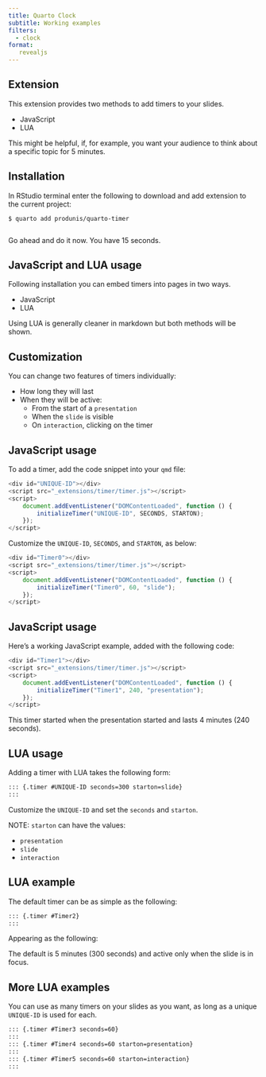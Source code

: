 ```yaml
---
title: Quarto Clock
subtitle: Working examples
filters:
  - clock
format:
   revealjs
---
```


## Extension

This extension provides two methods to add timers to your slides.

- JavaScript
- LUA

This might be helpful, if, for example, you want your audience to think about a specific topic for 5 minutes.

## Installation

In RStudio terminal enter the following to download and add extension to the current project:

```terminal
$ quarto add produnis/quarto-timer
 
```

Go ahead and do it now. You have 15 seconds.

::: {.timer #TimerInstall seconds=15}
:::

## JavaScript and LUA usage

Following installation you can embed timers into pages in two ways.

- JavaScript
- LUA

Using LUA is generally cleaner in markdown but both methods will be shown.

## Customization

You can change two features of timers individually:

- How long they will last
- When they will be active:
  - From the start of a `presentation`
  - When the `slide` is visible
  - On `interaction`, clicking on the timer

## JavaScript usage

To add a timer, add the code snippet into your `qmd` file:

```javascript
<div id="UNIQUE-ID"></div>
<script src="_extensions/timer/timer.js"></script>
<script>
    document.addEventListener("DOMContentLoaded", function () {
        initializeTimer("UNIQUE-ID", SECONDS, STARTON); 
    });
</script>
```

Customize the `UNIQUE-ID`, `SECONDS`, and `STARTON`, as below:
```javascript
<div id="Timer0"></div>
<script src="_extensions/timer/timer.js"></script>
<script>
    document.addEventListener("DOMContentLoaded", function () {
        initializeTimer("Timer0", 60, "slide"); 
    });
</script>
```


## JavaScript usage

Here's a working JavaScript example, added with the following code:

```javascript
<div id="Timer1"></div>
<script src="_extensions/timer/timer.js"></script>
<script>
    document.addEventListener("DOMContentLoaded", function () {
        initializeTimer("Timer1", 240, "presentation"); 
    });
</script>
```

<div id="Timer1" style="float:left; margin-top: 0.5em"></div>
<!-- <script src="_extensions/timer/timer.js"></script> -->
<script>
    document.addEventListener("DOMContentLoaded", function () {
        initializeTimer("Timer1", 240, "presentation"); 
    });
</script>

This timer started when the presentation started and lasts 4 minutes (240 seconds).


## LUA usage

Adding a timer with LUA takes the following form:

```markdown
::: {.timer #UNIQUE-ID seconds=300 starton=slide}
:::
```

Customize the `UNIQUE-ID` and set the `seconds` and `starton`.

NOTE: `starton` can have the values:

- `presentation`
- `slide`
- `interaction`

## LUA example

The default timer can be as simple as the following:

```markdown
::: {.timer #Timer2}
:::
```

Appearing as the following:

::: {.timer #Timer2}
:::

The default is 5 minutes (300 seconds) and active only when the slide is in focus.

## More LUA examples

You can use as many timers on your slides as you want, as long as a unique `UNIQUE-ID` is used for each.

```markdown
::: {.timer #Timer3 seconds=60}
:::
::: {.timer #Timer4 seconds=60 starton=presentation}
:::
::: {.timer #Timer5 seconds=60 starton=interaction}
:::
 
```

<div style="float: left; margin-top: 0.5em">
::: {.timer #Timer3 seconds=60}
:::
</div>
<div style="float: left; margin-top: 0.5em">
::: {.timer #Timer4 seconds=60 starton=presentation}
:::
</div>
<div style="float: left; margin-top: 0.5em">
::: {.timer #Timer5 seconds=60 starton=interaction}
:::
</div>

